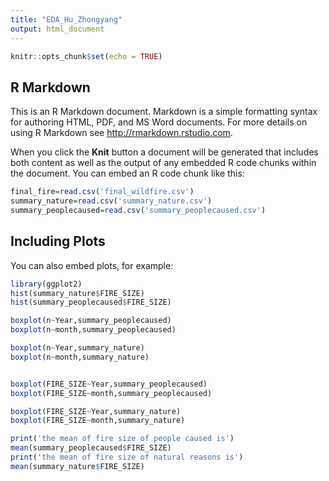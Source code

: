 ```yaml
---
title: "EDA_Hu_Zhongyang"
output: html_document
---
```


```r
knitr::opts_chunk$set(echo = TRUE)
```

## R Markdown

This is an R Markdown document. Markdown is a simple formatting syntax for authoring HTML, PDF, and MS Word documents. For more details on using R Markdown see <http://rmarkdown.rstudio.com>.

When you click the **Knit** button a document will be generated that includes both content as well as the output of any embedded R code chunks within the document. You can embed an R code chunk like this:

```r
final_fire=read.csv('final_wildfire.csv')
summary_nature=read.csv('summary_nature.csv')
summary_peoplecaused=read.csv('summary_peoplecaused.csv')
```

## Including Plots

You can also embed plots, for example:

```r
library(ggplot2)
hist(summary_nature$FIRE_SIZE)
hist(summary_peoplecaused$FIRE_SIZE)
```


```r
boxplot(n~Year,summary_peoplecaused)
boxplot(n~month,summary_peoplecaused)

boxplot(n~Year,summary_nature)
boxplot(n~month,summary_nature)



```
```r
boxplot(FIRE_SIZE~Year,summary_peoplecaused)
boxplot(FIRE_SIZE~month,summary_peoplecaused)

boxplot(FIRE_SIZE~Year,summary_nature)
boxplot(FIRE_SIZE~month,summary_nature)

print('the mean of fire size of people caused is')
mean(summary_peoplecaused$FIRE_SIZE)
print('the mean of fire size of natural reasons is')
mean(summary_nature$FIRE_SIZE)


```